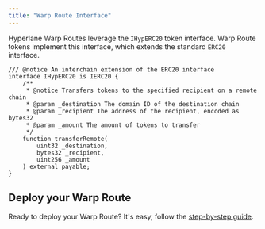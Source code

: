```yaml
---
title: "Warp Route Interface"
---
```


Hyperlane Warp Routes leverage the `IHypERC20` token interface. Warp Route tokens implement this interface, which extends the standard `ERC20` interface.

```solidity
/// @notice An interchain extension of the ERC20 interface
interface IHypERC20 is IERC20 {
    /**
     * @notice Transfers tokens to the specified recipient on a remote chain
     * @param _destination The domain ID of the destination chain
     * @param _recipient The address of the recipient, encoded as bytes32
     * @param _amount The amount of tokens to transfer
     */
    function transferRemote(
        uint32 _destination,
        bytes32 _recipient,
        uint256 _amount
    ) external payable;
}
```

## Deploy your Warp Route

Ready to deploy your Warp Route? It's easy, follow the [step-by-step guide](/docs/guides/deploy-warp-route).
